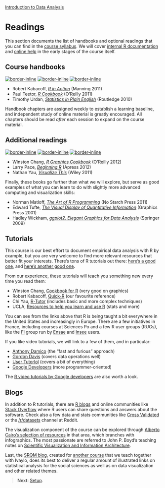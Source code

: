 <style>@import url(style.css);</style>
[Introduction to Data Analysis](index.html "Course index")

# Readings

This section documents the list of handbooks and optional readings that you can find in the [course syllabus][syllabus]. We will cover [internal R documentation][012] and [online help][013] in the early stages of the course itself.

[syllabus]: https://github.com/briatte/ida/raw/master/syllabus.pdf
[012]: 012_rstudio.html
[013]: 013_practice.html

## Course handbooks

 [![border-inline](images/book-kabacoff.jpg)](http://www.manning.com/kabacoff/) [![border-inline](images/book-teetor.gif)](http://shop.oreilly.com/product/9780596809164.do) [![border-inline](images/book-urdan.jpg)](http://www.routledge.com/books/details/9780415872911/)

- Robert Kabacoff, *[R in Action](http://www.manning.com/kabacoff/)* (Manning 2011)
- Paul Teetor, *[R Cookbook](http://shop.oreilly.com/product/9780596809164.do)* (O'Reilly 2011)
- Timothy Urdan, *[Statistics in Plain English](http://www.routledge.com/books/details/9780415872911/)* (Routledge 2010)

Handbook chapters are assigned weekly to establish a learning baseline, and independent study of online material is greatly encouraged. All chapters should be read *after* each session to expand on the course material.

## Additional readings

[![border-inline](images/book-chang.gif)](http://shop.oreilly.com/product/0636920023135.do) [![border-inline](images/book-pace.jpg)](http://www.apress.com/9781430245544) [![border-inline](images/book-yau.png)](http://book.flowingdata.com/)

- Winston Chang, *[R Graphics Cookbook](http://shop.oreilly.com/product/0636920023135.do)* (O'Reilly 2012)
- Larry Pace, *[Beginning R](http://www.apress.com/9781430245544)* (Apress 2012)
- Nathan Yau, *[Visualize This](http://book.flowingdata.com/)* (Wiley 2011)

Finally, these books go further than what we will explore, but serve as good examples of what you can learn to do with slightly more advanced computing and visualization skills:

- Norman Matloff, *[The Art of R Programming](http://nostarch.com/artofr.htm)* (No Starch Press 2011)
- Edward Tufte, *[The Visual Display of Quantitative Information](http://www.edwardtufte.com/tufte/books_vdqi)* (Graphics Press 2001)
- Hadley Wickham, *[ggplot2. Elegant Graphics for Data Analysis](http://ggplot2.org/book/)* (Springer 2009)

## Tutorials

This course is our best effort to document empirical data analysis with R by example, but you are very welcome to find more relevant resources that better fit your interests. There's tons of R tutorials out there: [here's a good one](https://files.nyu.edu/dm141/public/tutdoc/R_intro/html/Introduction%20to%20R.xhtml), and [here's another good one](http://compdiag.molgen.mpg.de/ngfn/docs/2003/jan/R-intro.pdf).

From our experience, these tutorials will teach you something new every time you read them:

- Winston Chang, [Cookbook for R](http://wiki.stdout.org/rcookbook/) (very good on graphics)
- Robert Kabacoff, [Quick-R](http://www.statmethods.net/) (our favourite reference)
- Chi Yau, [R-Tutor](http://www.r-tutor.com/) (includes basic and more complex techniques)
- UCLA, [Resources to help you learn and use R](http://www.ats.ucla.edu/stat/r/) (stats and more)

You can see from the links above that R is being taught a bit everywhere in the United States and increasingly in Europe. There are a few initiatives in France, including courses at Sciences Po and a few R user groups (RUGs), like the [Fl\tauR](https://fltaur.wordpress.com/) group run by [Ensae](http://www.ensae.fr/) and [Insee](http://www.insee.fr/fr/) users.

If you like video tutorials, we will link to a few of them, and in particular:

- [Anthony Damico](http://www.twotorials.com/) (the "fast and furious" approach)
- [Gordon Davis](https://www.youtube.com/playlist?list=PL8BE0E317807A9A21) (covers data operations well)
- [User Tutorlol](https://www.youtube.com/playlist?list=PL69A9CCD816A5F3A5) (covers a bit of everything)
- [Google Developers](https://www.youtube.com/playlist?list=PLOU2XLYxmsIK9qQfztXeybpHvru-TrqAP) (more programmer-oriented)

The [R video tutorials by Google developers](https://www.youtube.com/playlist?list=PLOU2XLYxmsIK9qQfztXeybpHvru-TrqAP) are also worth a look.

## Blogs

In addition to R tutorials, there are [R blogs](http://www.r-bloggers.com/) and online communities like [Stack Overflow](http://stackoverflow.com/questions/tagged/r) where R users can share questions and answers about the software. Check also a few data and stats communities like [Cross Validated](http://stats.stackexchange.com/questions/tagged/r) or the [/r/datasets][reddit-datasets] channel at Reddit.

[reddit-datasets]: http://www.reddit.com/r/datasets "Reddit datasets"

The visualization component of the course can be explored through [Alberto Cairo's selection of resources](http://www.thefunctionalart.com/2012/10/recommended-readings-for-infographics.html) in that area, which branches with infographics. The most passionate are referred to John P. Boyd's teaching notes on [Scientific Visualization and Information Architecture](http://www-personal.umich.edu/~jpboyd/ENG503.html).

Last, the [SRQM blog](http://srqm.tumblr.com/), created for [another course](http://f.briatte.org/teaching/quanti/) that we teach together with Ivaylo, does its best to deliver a regular amount of illustrated links on statistical analysis for the social sciences as well as on data visualization and other related themes.

> __Next__: [Setup](010_setup.html).
